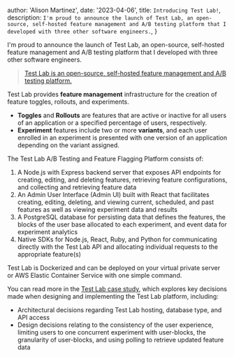 
  author: 'Alison Martinez',
  date: '2023-04-06',
  title: `Introducing Test Lab!`,
  description: `I'm proud to announce the launch of Test Lab, an open-source, self-hosted feature management and A/B testing platform that I developed with three other software engineers.`,
}


I'm proud to announce the launch of Test Lab, an open-source, self-hosted feature management and A/B testing platform that I developed with three other software engineers.

> [Test Lab is an open-source, self-hosted feature management and A/B testing platform.](https://testl-ab.github.io/)

Test Lab provides **feature management** infrastructure for the creation of feature toggles, rollouts, and experiments.

- **Toggles** and **Rollouts** are features that are active or inactive for all users of an application or a specified percentage of users, respectively.
- **Experiment** features include two or more **variants**, and each user enrolled in an experiment is presented with one version of an application depending on the variant assigned.

The Test Lab A/B Testing and Feature Flagging Platform consists of:

1. A Node.js with Express backend server that exposes API endpoints for creating, editing, and deleting features, retrieving feature configurations, and collecting and retrieving feature data
2. An Admin User Interface (Admin UI) built with React that facilitates creating, editing, deleting, and viewing current, scheduled, and past features as well as viewing experiment data and results
3. A PostgreSQL database for persisting data that defines the features, the blocks of the user base allocated to each experiment, and event data for experiment analytics
4. Native SDKs for Node.js, React, Ruby, and Python for communicating directly with the Test Lab API and allocating individual requests to the appropriate feature(s)

Test Lab is Dockerized and can be deployed on your virtual private server or AWS Elastic Container Service with one simple command.

You can read more in the [Test Lab case study](https://testl-ab.github.io/), which explores key decisions made when designing and implementing the Test Lab platform, including:

- Architectural decisions regarding Test Lab hosting, database type, and API access
- Design decisions relating to the consistency of the user experience, limiting users to one concurrent experiment with user-blocks, the granularity of user-blocks, and using polling to retrieve updated feature data
